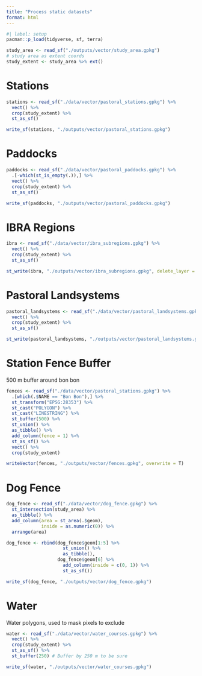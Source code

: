 ```yaml
---
title: "Process static datasets"
format: html
---
```


```r
#| label: setup
pacman::p_load(tidyverse, sf, terra)

study_area <- read_sf("./outputs/vector/study_area.gpkg")
# study area as extent coords
study_extent <- study_area %>% ext()
```

# Stations

```r
stations <- read_sf("./data/vector/pastoral_stations.gpkg") %>% 
  vect() %>%
  crop(study_extent) %>% 
  st_as_sf()

write_sf(stations, "./outputs/vector/pastoral_stations.gpkg")
```

# Paddocks

```r
paddocks <- read_sf("./data/vector/pastoral_paddocks.gpkg") %>% 
  .[-which(st_is_empty(.)),] %>% 
  vect() %>%
  crop(study_extent) %>%
  st_as_sf()

write_sf(paddocks, "./outputs/vector/pastoral_paddocks.gpkg")
```

# IBRA Regions

```r
ibra <- read_sf("./data/vector/ibra_subregions.gpkg") %>%
  vect() %>%
  crop(study_extent) %>% 
  st_as_sf()

st_write(ibra, "./outputs/vector/ibra_subregions.gpkg", delete_layer = T)
```

# Pastoral Landsystems

```r
pastoral_landsystems <- read_sf("./data/vector/pastoral_landsystems.gpkg") %>%
  vect() %>%
  crop(study_extent) %>% 
  st_as_sf()

st_write(pastoral_landsystems, "./outputs/vector/pastoral_landsystems.gpkg", delete_layer = T)
```

# Station Fence Buffer

500 m buffer around bon bon

```r
fences <- read_sf("./data/vector/pastoral_stations.gpkg") %>%
  .[which(.$NAME == "Bon Bon"),] %>% 
  st_transform("EPSG:28353") %>% 
  st_cast("POLYGON") %>%
  st_cast("LINESTRING") %>%
  st_buffer(500) %>%
  st_union() %>%
  as_tibble() %>%
  add_column(fence = 1) %>%
  st_as_sf() %>% 
  vect() %>% 
  crop(study_extent)

writeVector(fences, "./outputs/vector/fences.gpkg", overwrite = T)
```


# Dog Fence

```r
dog_fence <- read_sf("./data/vector/dog_fence.gpkg") %>% 
  st_intersection(study_area) %>% 
  as_tibble() %>% 
  add_column(area = st_area(.$geom),
             inside = as.numeric(0)) %>% 
  arrange(area)

dog_fence <- rbind(dog_fence$geom[1:5] %>%
                     st_union() %>%
                     as_tibble(),
                   dog_fence$geom[6] %>%
                     add_column(inside = c(0, 1)) %>%
                     st_as_sf())

write_sf(dog_fence, "./outputs/vector/dog_fence.gpkg")
```
# Water
Water polygons, used to mask pixels to exclude

```r
water <- read_sf("./data/vector/water_courses.gpkg") %>%
  vect() %>% 
  crop(study_extent) %>% 
  st_as_sf() %>% 
  st_buffer(250) # Buffer by 250 m to be sure

write_sf(water, "./outputs/vector/water_courses.gpkg")
```

